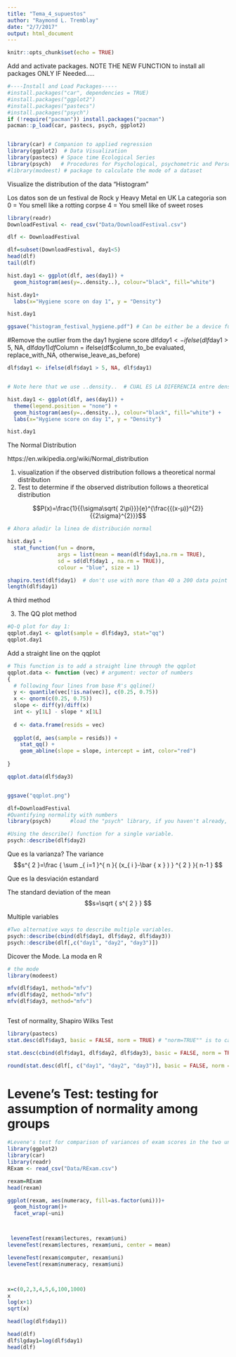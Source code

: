 ```yaml
---
title: "Tema_4_supuestos"
author: "Raymond L. Tremblay"
date: "2/7/2017"
output: html_document
---
```


```r
knitr::opts_chunk$set(echo = TRUE)
```





Add and activate packages.
NOTE THE NEW FUNCTION to install all packages ONLY IF Needed.....

```r
#----Install and Load Packages-----
#install.packages("car", dependencies = TRUE)
#install.packages("ggplot2")
#install.packages("pastecs")
#install.packages("psych")
if (!require("pacman")) install.packages("pacman")
pacman::p_load(car, pastecs, psych, ggplot2)


library(car) # Companion to applied regression
library(ggplot2)  # Data Visualization
library(pastecs) # Space time Ecological Series
library(psych)   # Procedures for Psychological, psychometric and Personality Research
#library(modeest) # package to calculate the mode of a dataset
```


Visualize the distribution of the data "Histogram"


Los datos son de un festival de Rock y Heavy Metal en UK
La categoria son
0 = You smell like a rotting corpse
4 = You smell like of sweet roses


```r

library(readr)
DownloadFestival <- read_csv("Data/DownloadFestival.csv")
```

```r
dlf <- DownloadFestival

dlf=subset(DownloadFestival, day1<5)
head(dlf)
tail(dlf)

hist.day1 <- ggplot(dlf, aes(day1)) + 
  geom_histogram(aes(y=..density..), colour="black", fill="white") 

hist.day1+ 
  labs(x="Hygiene score on day 1", y = "Density")

hist.day1

ggsave("histogram_festival_hygiene.pdf") # Can be either be a device function (e.g. png()), or one of "eps", "ps", "tex" (pictex), "pdf", "jpeg", "tiff", "png", "bmp", "svg" or "wmf" (windows only)

```

#Remove the outlier from the day1 hygiene score
dlf$day1 <- ifelse(dlf$day1 > 5, NA, dlf$day1)
df$Column = ifelse(df$column_to_be evaluated, replace_with_NA, otherwise_leave_as_before)


```r
dlf$day1 <- ifelse(dlf$day1 > 5, NA, dlf$day1)


# Note here that we use ..density..  # CUAL ES LA DIFERENCIA entre densidad y frecuencia?  

hist.day1 <- ggplot(dlf, aes(day1)) + 
  theme(legend.position = "none") + 
  geom_histogram(aes(y=..density..), colour="black", fill="white") + 
  labs(x="Hygiene score on day 1", y = "Density")

hist.day1

```



The Normal Distribution

https://en.wikipedia.org/wiki/Normal_distribution


1. visualization if the observed distribution follows a theoretical normal distribution
2. Test to determine if the observed distribution follows a theoretical distribution


 $$P(x)=\frac{1}{{\sigma\sqrt{ 2\pi}}}{e}^{\frac{{(x-µ)}^{2}}{{2\sigma}^{2}}}$$
 




```r
# Ahora añadir la linea de distribución normal

hist.day1 + 
  stat_function(fun = dnorm, 
                args = list(mean = mean(dlf$day1,na.rm = TRUE), 
                sd = sd(dlf$day1 , na.rm = TRUE)), 
                colour = "blue", size = 1)

shapiro.test(dlf$day1)  # don't use with more than 40 a 200 data point
length(dlf$day1)
```

A third method

3. The QQ plot method

```r
#Q-Q plot for day 1:
qqplot.day1 <- qplot(sample = dlf$day3, stat="qq")
qqplot.day1

```



Add a straight line on the qqplot
```r

# This function is to add a straight line through the qqplot
qqplot.data <- function (vec) # argument: vector of numbers
{
  # following four lines from base R's qqline()
  y <- quantile(vec[!is.na(vec)], c(0.25, 0.75))
  x <- qnorm(c(0.25, 0.75))
  slope <- diff(y)/diff(x)
  int <- y[1L] - slope * x[1L]
  
  d <- data.frame(resids = vec)
  
  ggplot(d, aes(sample = resids)) + 
    stat_qq() + 
    geom_abline(slope = slope, intercept = int, color="red")
  
}

qqplot.data(dlf$day3)


ggsave("qqplot.png")
```

```r

dlf=DownloadFestival
#Quantifying normality with numbers
library(psych)		#load the "psych" library, if you haven't already, for the describe() function.

#Using the describe() function for a single variable.
psych::describe(dlf$day2)

```
Que es la varianza?
The variance
$$s^{ 2 }=\frac { \sum _{ i=1 }^{ n }{ (x_{ i }-\bar { x } ) } ^{ 2 } }{ n-1 } $$

Que es la desviación estandard

The standard deviation of the mean
$$s=\sqrt { s^{ 2 } } $$








Multiple variables

```r
#Two alternative ways to describe multiple variables.
psych::describe(cbind(dlf$day1, dlf$day2, dlf$day3))
psych::describe(dlf[,c("day1", "day2", "day3")])

```


Dicover the Mode. La moda en R

```r
# the mode
library(modeest)

mfv(dlf$day1, method="mfv")
mfv(dlf$day2, method="mfv")
mfv(dlf$day3, method="mfv")



```




Test of normality, Shapiro Wilks Test

```r

library(pastecs)
stat.desc(dlf$day3, basic = FALSE, norm = TRUE) # "norm=TRUE"" is to calculate the Shapiro Wilk Test
```

```r
stat.desc(cbind(dlf$day1, dlf$day2, dlf$day3), basic = FALSE, norm = TRUE)
```

```r
round(stat.desc(dlf[, c("day1", "day2", "day3")], basic = FALSE, norm = TRUE), digits = 3)

```

# Levene's Test: testing for assumption of normality among groups

```r
#Levene's test for comparison of variances of exam scores in the two universities.
library(ggplot2)
library(car)
library(readr)
RExam <- read_csv("Data/RExam.csv")

rexam=RExam
head(rexam)

ggplot(rexam, aes(numeracy, fill=as.factor(uni)))+
  geom_histogram()+
  facet_wrap(~uni)



 leveneTest(rexam$lectures, rexam$uni)
leveneTest(rexam$lectures, rexam$uni, center = mean)

leveneTest(rexam$computer, rexam$uni)
leveneTest(rexam$numeracy, rexam$uni)




```




```r

x=c(0,2,3,4,5,6,100,1000)
x
log(x+1)
sqrt(x)

head(log(dlf$day1))

head(dlf)
dlf$lgday1=log(dlf$day1)
head(dlf)
```




